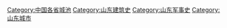 [[Category:中国各省城池|Category:中国各省城池]]
[[Category:山东建筑史|Category:山东建筑史]]
[[Category:山东军事史|Category:山东军事史]]
[[Category:山东城市|Category:山东城市]]